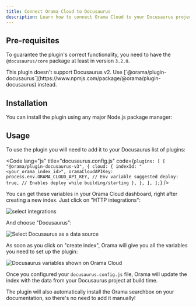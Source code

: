 ```yaml
---
title: Connect Orama Cloud to Docusaurus
description: Learn how to connect Orama Cloud to your Docusaurus project.
---
```



## Pre-requisites

To guarantee the plugin's correct functionality, you need to have the `@docusaurus/core` package at least in version `3.2.0`.

<Aside type="caution">
This plugin doesn't support Docusaurus v2. Use [`@orama/plugin-docusaurus`](https://www.npmjs.com/package/@orama/plugin-docusaurus) instead.
</Aside>

## Installation

You can install the plugin using any major Node.js package manager:

<Install pkg="@orama/plugin-docusaurus-v3" />

## Usage

To use the plugin you will need to add it to your Docusaurus list of plugins:

<Code lang="js" title="docusaurus.config.js" code={`
plugins: [
  [
    "@orama/plugin-docusaurus-v3",
    {
      cloud: {
        indexId: "<your_orama_index_id>",
        oramaCloudAPIKey: process.env.ORAMA_CLOUD_API_KEY, // Env variable suggested
        deploy: true, // Enables deploy while building/starting
      },
    },
  ],
];
`} />

You can get these variables in your Orama Cloud dashboard, right after creating a new index. Just click on "HTTP integrations":

<img
  src='/cloud/guides/docusaurus/empty.png'
  alt='select integrations'
/>

And choose "Docusaurus":

<img
  src='/cloud/guides/docusaurus/choose-docusaurus.png'
  alt='Select Docusaurus as a data source'
/>

As soon as you click on "create index", Orama will give you all the variables you need to set up the plugin: 

<img
  src='/cloud/guides/docusaurus/env-variables.png'
  alt="Docusaurus variables shown on Orama Cloud"
/>

Once you configured your `docusaurus.config.js` file, Orama will update the index with the data from your Docusaurus project at build time.

The plugin will also automatically install the Orama searchbox on your documentation, so there's no need to add it manually!
